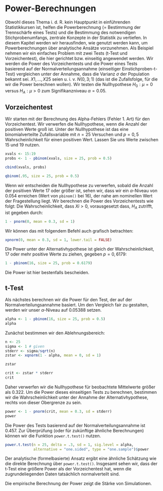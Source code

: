 # Power-Berechnungen {#powerberechnung}
Obwohl dieses Thema i.\ d.\ R. kein Hauptpunkt in einführenden Statistikkursen ist, helfen die Powerberechnung (= Bestimmung der Trennschärfe eines Tests) und die Bestimmung des notwendigen Stichprobenumfangs, zentrale Konzepte in der Statistik zu vertiefen. In diesem Kapitel werden wir herausfinden, wie \textsf{R} genutzt werden kann, um Powerberechnungen über analytische Ansätze vorzunehmen. Als Beispiel nehmen wir ein einfaches Problem mit zwei Tests (t-Test und Vorzeichentest), die hier gerichtet bzw. einseitig angewendet werden.
Wir werden die Power des Vorzeichentests und die Power eines Tests basierend auf der Normalverteilungsannahme (einseitiger Einstichproben-t-Test) vergleichen unter der Annahme, dass die Varianz $\sigma$ der Population bekannt sei. $X1, ... , X25$ seien u.\ i.\ v. $N(0,3; 1)$ (das ist die Zufallsfolge, für die wir die Power berechnen wollen). Wir testen die Nullhypothese $H_0: \mu = 0$ versus $H_A: \mu > 0$ zum Signifikanzniveau $\alpha = 0.05$. 
\index{center Option}
\index{cut()}
\index{makeFun()}

## Vorzeichentest
Wir starten mit der Berechnung des Alpha-Fehlers (Fehler 1. Art) für den Vorzeichentest. Wir verwerfen die Nullhypothese, wenn die Anzahl der positiven Werte groß ist. Unter der Nullhypothese ist das eine binomialverteilte Zufallsvariable mit $n = 25$ Versuchen und $p = 0,5$ Wahrscheinlichkeit für einen positiven Wert. Lassen Sie uns Werte zwischen 15 und 19 nutzen.

```r
xvals <- 15:19
probs <- 1 - pbinom(xvals, size = 25, prob = 0.5)

cbind(xvals, probs)

qbinom(.95, size = 25, prob = 0.5)
```

Wenn wir entscheiden die Nullhypothese zu verwerfen, sobald die Anzahl der positiven Werte 17 oder größer ist, sehen wir, dass wir ein $\alpha$-Niveau von $0.054$ erreichen (Wert von `pbinom()` bei 16), der nahe am nominellen Wert der Fragestellung liegt.
Wir berechnen die Power des Vorzeichentests wie folgt: Die Wahrscheinlichkeit, dass $Xi > 0$, vorausgesetzt dass, $H_A$ zutrifft, ist gegeben durch:

```r
1 - pnorm(0, mean = 0.3, sd = 1)
```

Wir können das mit folgendem Befehl auch grafisch betrachten:

```r
xpnorm(0, mean = 0.3, sd = 1, lower.tail = FALSE)
```

Die Power unter der Alternativhypothese ist gleich der Wahrscheinlichkeit, 17 oder mehr positive Werte zu ziehen, gegeben $p = 0,6179$:

```r
1 - pbinom(16, size = 25, prob = 0.6179)
```

Die Power ist hier bestenfalls bescheiden.

## t-Test
Als nächstes berechnen wir die Power für den Test, der auf der Normalverteilungsannahme basiert. Um den Vergleich fair zu gestalten, werden wir unser $\alpha$-Niveau auf $0.05388$ setzen.

```r
alpha <- 1 - pbinom(16, size = 25, prob = 0.5)
alpha
```

Zunächst bestimmen wir den Ablehnungsbereich:

```r
n <- 25
sigma <- 1 # given
stderr <- sigma/sqrt(n)
zstar <- xqnorm(1 - alpha, mean = 0, sd = 1)

zstar

crit <- zstar * stderr
crit
```

Daher verwerfen wir die Nullhypothese für beobachtete Mittelwerte größer als $0.322$.
Um die Power dieses einseitigen Tests zu berechnen, bestimmen wir die Wahrscheinlichkeit unter der Annahme der Alternativhypothese, rechts von dieser Obergrenze zu sein.

```r
power <- 1 - pnorm(crit, mean = 0.3, sd = stderr)
power
```

Die Power des Tests basierend auf der Normalverteilungsannahme ist $0.457$. Zur Überprüfung (oder für zukünftige ähnliche Berechnungen) können wir die Funktion `power.t.test()` nutzen.

```r
power.t.test(n = 25, delta = .3, sd = 1, sig.level = alpha, 
             alternative = "one.sided", type = "one.sample")$power
```

Der analytische (formelbasierte) Ansatz ergibt eine ähnliche Schätzung wie die direkte Berechnung über `power.t.test()`.
Insgesamt sehen wir, dass der t-Test eine größere Power als der Vorzeichentest hat, wenn die zugrundeliegenden Daten tatsächlich normalverteilt sind.

:::{.note data-latex="{note}"}
Die empirische Berechnung der Power zeigt die Stärke von Simulationen.
:::
